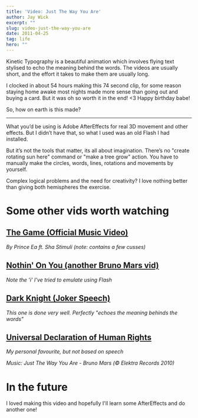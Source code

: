 ```yaml
---
title: 'Video: Just The Way You Are'
author: Jay Wick
excerpt: ""
slug: video-just-the-way-you-are
date: 2011-04-25
tag: life
hero: ""
---
```


<Vimeo id='22832508' />

Kinetic Typography is a beautiful animation which involves flying text stylised to echo the meaning behind the words. The videos are usually short, and the effort it takes to make them are usually long.

I clocked in about 54 hours making this 74 second clip, for some reason staying home awake most nights made more sense than going out and buying a card. But it was oh so worth it in the end! <3 Happy birthday babe!

So, how on earth is this made?

****

What you’d be using is Adobe AfterEffects for real 3D movement and other effects. But I didn’t have that, so what I used was an old Flash I had installed.

But it’s not the tools that matter, its all about imagination. There’s no "create rotating sun here" command or "make a tree grow" action. You have to manually make the circles, words, lines, rotations and movements by yourself.

Complex logical problems and the need for creativity? I love nothing better than giving both hemispheres the exercise. 

# Some other vids worth watching

## [The Game (Official Music Video)](https://www.youtube.com/watch?v=Asvtgj6wANw)

*By Prince Ea ft. Sha Stimuli (note: contains a few cusses)*

## [Nothin' On You (another Bruno Mars vid)](https://www.youtube.com/watch?v=9GIri18rLoc)

*Note the 'i' I've tried to emulate using Flash*

## [Dark Knight (Joker Speech)](https://www.youtube.com/watch?v=RL2IIpNkSKs)

*This one is done very well. Perfectly "echoes the meaning behinds the words"*

## [Universal Declaration of Human Rights](https://www.youtube.com/watch?v=2yG4DJyrnPI)

*My personal favourite, but not based on speech*

_Music: Just The Way You Are - Bruno Mars (© Elektra Records 2010)_

# In the future

I loved making this video and hopefully I'll learn some AfterEffects and do another one!